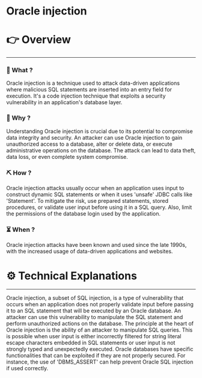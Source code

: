 # Oracle injection


# 👉 Overview

---

### 👀 What ?

Oracle injection is a technique used to attack data-driven applications where malicious SQL statements are inserted into an entry field for execution. It's a code injection technique that exploits a security vulnerability in an application's database layer.


### 🧐 Why ?

Understanding Oracle injection is crucial due to its potential to compromise data integrity and security. An attacker can use Oracle injection to gain unauthorized access to a database, alter or delete data, or execute administrative operations on the database. The attack can lead to data theft, data loss, or even complete system compromise.


### ⛏️ How ?

Oracle injection attacks usually occur when an application uses input to construct dynamic SQL statements or when it uses 'unsafe' JDBC calls like 'Statement'. To mitigate the risk, use prepared statements, stored procedures, or validate user input before using it in a SQL query. Also, limit the permissions of the database login used by the application.


### ⏳ When ?

Oracle injection attacks have been known and used since the late 1990s, with the increased usage of data-driven applications and websites.


# ⚙️ Technical Explanations

---

Oracle injection, a subset of SQL injection, is a type of vulnerability that occurs when an application does not properly validate input before passing it to an SQL statement that will be executed by an Oracle database. An attacker can use this vulnerability to manipulate the SQL statement and perform unauthorized actions on the database. The principle at the heart of Oracle injection is the ability of an attacker to manipulate SQL queries. This is possible when user input is either incorrectly filtered for string literal escape characters embedded in SQL statements or user input is not strongly typed and unexpectedly executed. Oracle databases have specific functionalities that can be exploited if they are not properly secured. For instance, the use of 'DBMS_ASSERT' can help prevent Oracle SQL injection if used correctly.
